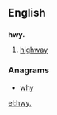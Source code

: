 ==English==

==={{abbreviation-old|en}}===
'''hwy.'''

# [[highway]]

===Anagrams===
* [[why#English|why]]

[[el:hwy.]]